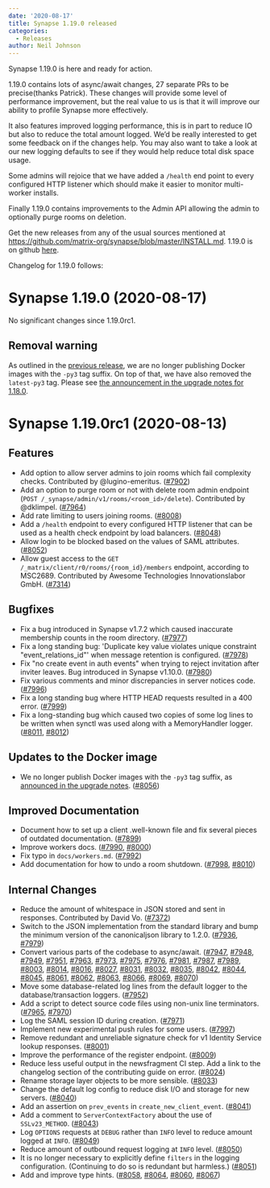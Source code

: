 ```yaml
---
date: '2020-08-17'
title: Synapse 1.19.0 released
categories:
  - Releases
author: Neil Johnson
---
```


Synapse 1.19.0 is here and ready for action.

1.19.0 contains lots of async/await changes, 27 separate PRs to be precise(thanks Patrick). These changes will provide some level of performance improvement, but the real value to us is that it will improve our ability to profile Synapse more effectively.

It also features improved logging performance, this is in part to reduce IO but also to reduce the total amount logged. We’d be really interested to get some feedback on if the changes help. You may also want to take a look at our new logging defaults to see if they would help reduce total disk space usage.

Some admins will rejoice that we have added a ```/health``` end point to every configured HTTP listener which should make it easier to monitor multi-worker installs.

Finally 1.19.0 contains improvements to the Admin API allowing the admin to optionally purge rooms on deletion.

Get the new releases from any of the usual sources mentioned at https://github.com/matrix-org/synapse/blob/master/INSTALL.md. 1.19.0 is on github [here](https://github.com/matrix-org/synapse/releases/tag/v1.19.0).


Changelog for 1.19.0 follows:

Synapse 1.19.0 (2020-08-17)
===========================

No significant changes since 1.19.0rc1.

Removal warning
---------------

As outlined in the [previous release](https://github.com/matrix-org/synapse/releases/tag/v1.18.0), we are no longer publishing Docker images with the `-py3` tag suffix. On top of that, we have also removed the `latest-py3` tag. Please see [the announcement in the upgrade notes for 1.18.0](https://github.com/matrix-org/synapse/blob/develop/UPGRADE.rst#upgrading-to-v1180).

Synapse 1.19.0rc1 (2020-08-13)
==============================

Features
--------

- Add option to allow server admins to join rooms which fail complexity checks. Contributed by @lugino-emeritus. ([\#7902](https://github.com/matrix-org/synapse/issues/7902))
- Add an option to purge room or not with delete room admin endpoint (`POST /_synapse/admin/v1/rooms/<room_id>/delete`). Contributed by @dklimpel. ([\#7964](https://github.com/matrix-org/synapse/issues/7964))
- Add rate limiting to users joining rooms. ([\#8008](https://github.com/matrix-org/synapse/issues/8008))
- Add a `/health` endpoint to every configured HTTP listener that can be used as a health check endpoint by load balancers. ([\#8048](https://github.com/matrix-org/synapse/issues/8048))
- Allow login to be blocked based on the values of SAML attributes. ([\#8052](https://github.com/matrix-org/synapse/issues/8052))
- Allow guest access to the `GET /_matrix/client/r0/rooms/{room_id}/members` endpoint, according to MSC2689. Contributed by Awesome Technologies Innovationslabor GmbH. ([\#7314](https://github.com/matrix-org/synapse/issues/7314))

Bugfixes
--------

- Fix a bug introduced in Synapse v1.7.2 which caused inaccurate membership counts in the room directory. ([\#7977](https://github.com/matrix-org/synapse/issues/7977))
- Fix a long standing bug: 'Duplicate key value violates unique constraint "event_relations_id"' when message retention is configured. ([\#7978](https://github.com/matrix-org/synapse/issues/7978))
- Fix "no create event in auth events" when trying to reject invitation after inviter leaves. Bug introduced in Synapse v1.10.0. ([\#7980](https://github.com/matrix-org/synapse/issues/7980))
- Fix various comments and minor discrepancies in server notices code. ([\#7996](https://github.com/matrix-org/synapse/issues/7996))
- Fix a long standing bug where HTTP HEAD requests resulted in a 400 error. ([\#7999](https://github.com/matrix-org/synapse/issues/7999))
- Fix a long-standing bug which caused two copies of some log lines to be written when synctl was used along with a MemoryHandler logger. ([\#8011](https://github.com/matrix-org/synapse/issues/8011), [\#8012](https://github.com/matrix-org/synapse/issues/8012))

Updates to the Docker image
---------------------------

- We no longer publish Docker images with the `-py3` tag suffix, as [announced in the upgrade notes](https://github.com/matrix-org/synapse/blob/develop/UPGRADE.rst#upgrading-to-v1180). ([\#8056](https://github.com/matrix-org/synapse/issues/8056))

Improved Documentation
----------------------

- Document how to set up a client .well-known file and fix several pieces of outdated documentation. ([\#7899](https://github.com/matrix-org/synapse/issues/7899))
- Improve workers docs. ([\#7990](https://github.com/matrix-org/synapse/issues/7990), [\#8000](https://github.com/matrix-org/synapse/issues/8000))
- Fix typo in `docs/workers.md`. ([\#7992](https://github.com/matrix-org/synapse/issues/7992))
- Add documentation for how to undo a room shutdown. ([\#7998](https://github.com/matrix-org/synapse/issues/7998), [\#8010](https://github.com/matrix-org/synapse/issues/8010))

Internal Changes
----------------

- Reduce the amount of whitespace in JSON stored and sent in responses. Contributed by David Vo. ([\#7372](https://github.com/matrix-org/synapse/issues/7372))
- Switch to the JSON implementation from the standard library and bump the minimum version of the canonicaljson library to 1.2.0. ([\#7936](https://github.com/matrix-org/synapse/issues/7936), [\#7979](https://github.com/matrix-org/synapse/issues/7979))
- Convert various parts of the codebase to async/await. ([\#7947](https://github.com/matrix-org/synapse/issues/7947), [\#7948](https://github.com/matrix-org/synapse/issues/7948), [\#7949](https://github.com/matrix-org/synapse/issues/7949), [\#7951](https://github.com/matrix-org/synapse/issues/7951), [\#7963](https://github.com/matrix-org/synapse/issues/7963), [\#7973](https://github.com/matrix-org/synapse/issues/7973), [\#7975](https://github.com/matrix-org/synapse/issues/7975), [\#7976](https://github.com/matrix-org/synapse/issues/7976), [\#7981](https://github.com/matrix-org/synapse/issues/7981), [\#7987](https://github.com/matrix-org/synapse/issues/7987), [\#7989](https://github.com/matrix-org/synapse/issues/7989), [\#8003](https://github.com/matrix-org/synapse/issues/8003), [\#8014](https://github.com/matrix-org/synapse/issues/8014), [\#8016](https://github.com/matrix-org/synapse/issues/8016), [\#8027](https://github.com/matrix-org/synapse/issues/8027), [\#8031](https://github.com/matrix-org/synapse/issues/8031), [\#8032](https://github.com/matrix-org/synapse/issues/8032), [\#8035](https://github.com/matrix-org/synapse/issues/8035), [\#8042](https://github.com/matrix-org/synapse/issues/8042), [\#8044](https://github.com/matrix-org/synapse/issues/8044), [\#8045](https://github.com/matrix-org/synapse/issues/8045), [\#8061](https://github.com/matrix-org/synapse/issues/8061), [\#8062](https://github.com/matrix-org/synapse/issues/8062), [\#8063](https://github.com/matrix-org/synapse/issues/8063), [\#8066](https://github.com/matrix-org/synapse/issues/8066), [\#8069](https://github.com/matrix-org/synapse/issues/8069), [\#8070](https://github.com/matrix-org/synapse/issues/8070))
- Move some database-related log lines from the default logger to the database/transaction loggers. ([\#7952](https://github.com/matrix-org/synapse/issues/7952))
- Add a script to detect source code files using non-unix line terminators. ([\#7965](https://github.com/matrix-org/synapse/issues/7965), [\#7970](https://github.com/matrix-org/synapse/issues/7970))
- Log the SAML session ID during creation. ([\#7971](https://github.com/matrix-org/synapse/issues/7971))
- Implement new experimental push rules for some users. ([\#7997](https://github.com/matrix-org/synapse/issues/7997))
- Remove redundant and unreliable signature check for v1 Identity Service lookup responses. ([\#8001](https://github.com/matrix-org/synapse/issues/8001))
- Improve the performance of the register endpoint. ([\#8009](https://github.com/matrix-org/synapse/issues/8009))
- Reduce less useful output in the newsfragment CI step. Add a link to the changelog section of the contributing guide on error. ([\#8024](https://github.com/matrix-org/synapse/issues/8024))
- Rename storage layer objects to be more sensible. ([\#8033](https://github.com/matrix-org/synapse/issues/8033))
- Change the default log config to reduce disk I/O and storage for new servers. ([\#8040](https://github.com/matrix-org/synapse/issues/8040))
- Add an assertion on `prev_events` in `create_new_client_event`. ([\#8041](https://github.com/matrix-org/synapse/issues/8041))
- Add a comment to `ServerContextFactory` about the use of `SSLv23_METHOD`. ([\#8043](https://github.com/matrix-org/synapse/issues/8043))
- Log `OPTIONS` requests at `DEBUG` rather than `INFO` level to reduce amount logged at `INFO`. ([\#8049](https://github.com/matrix-org/synapse/issues/8049))
- Reduce amount of outbound request logging at `INFO` level. ([\#8050](https://github.com/matrix-org/synapse/issues/8050))
- It is no longer necessary to explicitly define `filters` in the logging configuration. (Continuing to do so is redundant but harmless.) ([\#8051](https://github.com/matrix-org/synapse/issues/8051))
- Add and improve type hints. ([\#8058](https://github.com/matrix-org/synapse/issues/8058), [\#8064](https://github.com/matrix-org/synapse/issues/8064), [\#8060](https://github.com/matrix-org/synapse/issues/8060), [\#8067](https://github.com/matrix-org/synapse/issues/8067))